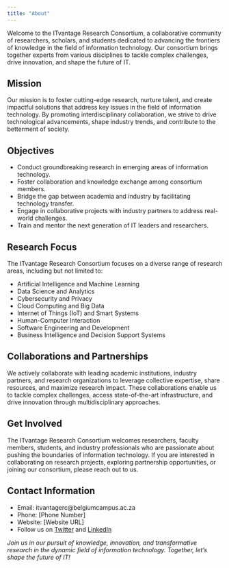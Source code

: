 ```yaml
---
title: "About"
---
```


Welcome to the ITvantage Research Consortium, a collaborative community of researchers, scholars, and students dedicated to advancing the frontiers of knowledge in the field of information technology. Our consortium brings together experts from various disciplines to tackle complex challenges, drive innovation, and shape the future of IT.

## Mission

Our mission is to foster cutting-edge research, nurture talent, and create impactful solutions that address key issues in the field of information technology. By promoting interdisciplinary collaboration, we strive to drive technological advancements, shape industry trends, and contribute to the betterment of society.

## Objectives

- Conduct groundbreaking research in emerging areas of information technology.
- Foster collaboration and knowledge exchange among consortium members.
- Bridge the gap between academia and industry by facilitating technology transfer.
- Engage in collaborative projects with industry partners to address real-world challenges.
- Train and mentor the next generation of IT leaders and researchers.

## Research Focus

The ITvantage Research Consortium focuses on a diverse range of research areas, including but not limited to:

- Artificial Intelligence and Machine Learning
- Data Science and Analytics
- Cybersecurity and Privacy
- Cloud Computing and Big Data
- Internet of Things (IoT) and Smart Systems
- Human-Computer Interaction
- Software Engineering and Development
- Business Intelligence and Decision Support Systems

## Collaborations and Partnerships

We actively collaborate with leading academic institutions, industry partners, and research organizations to leverage collective expertise, share resources, and maximize research impact. These collaborations enable us to tackle complex challenges, access state-of-the-art infrastructure, and drive innovation through multidisciplinary approaches.

## Get Involved

The ITvantage Research Consortium welcomes researchers, faculty members, students, and industry professionals who are passionate about pushing the boundaries of information technology. If you are interested in collaborating on research projects, exploring partnership opportunities, or joining our consortium, please reach out to us.

## Contact Information

- Email: itvantagerc@belgiumcampus.ac.za
- Phone: [Phone Number]
- Website: [Website URL]
- Follow us on [Twitter](https://twitter.com/ITvantageRC) and [LinkedIn](https://linkedin.com/company/itvantage-research-consortium)

*Join us in our pursuit of knowledge, innovation, and transformative research in the dynamic field of information technology. Together, let's shape the future of IT!*

